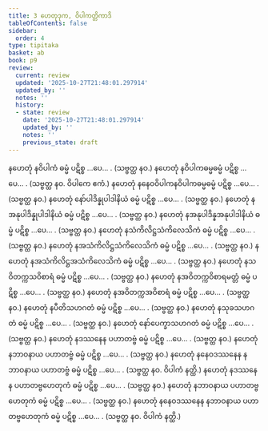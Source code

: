 ```yaml
---
title: 3 ဟေတုဒုက, ဝိပါကတ္တိကာဒိ
tableOfContents: false
sidebar:
  order: 4
type: tipitaka
basket: ab
book: p9
review:
  current: review
  updated: '2025-10-27T21:48:01.297914'
  updated_by: ''
  notes: ''
  history:
  - state: review
    date: '2025-10-27T21:48:01.297914'
    updated_by: ''
    notes: ''
    previous_state: draft
---
```



<ReviewStatus review={frontmatter.review} showDetails={true} />

<HypothesisAnnotation frontmatter={frontmatter} />

<DynamicBreadcrumb />

<Division number="10" book="p9" e="ch" v="40" p="108">

<Paragraph number="25" book="p9">
နဟေတုံ နဝိပါကံ ဓမ္မံ ပဋိစ္စ …ပေ… . (သဗ္ဗတ္ထ နဝ.)
</Paragraph>

<Paragraph number="26" book="p9">
နဟေတုံ နဝိပါကဓမ္မဓမ္မံ ပဋိစ္စ …ပေ… . (သဗ္ဗတ္ထ နဝ. ဝိပါကေ ဧကံ.)
</Paragraph>

<Paragraph number="27" book="p9">
နဟေတုံ နနေဝဝိပါကနဝိပါကဓမ္မဓမ္မံ ပဋိစ္စ …ပေ… . (သဗ္ဗတ္ထ နဝ.)
</Paragraph>

</Division>
<Division number="11" book="p9" e="ch" v="40" p="108">

<Paragraph number="28" book="p9">
နဟေတုံ နော်ပါဒိန္နုပါဒါနိယံ ဓမ္မံ ပဋိစ္စ …ပေ… . (သဗ္ဗတ္ထ နဝ.)
</Paragraph>

<Paragraph number="29" book="p9">
နဟေတုံ နအနုပါဒိန္နုပါဒါနိယံ ဓမ္မံ ပဋိစ္စ …ပေ… . (သဗ္ဗတ္ထ နဝ.)
</Paragraph>

<Paragraph number="30" book="p9">
နဟေတုံ နအနုပါဒိန္နအနုပါဒါနိယံ ဓမ္မံ ပဋိစ္စ …ပေ… . (သဗ္ဗတ္ထ နဝ.)
</Paragraph>

</Division>
<Division number="12" book="p9" e="ch" v="40" p="108">

<Paragraph number="31" book="p9">
နဟေတုံ နသံကိလိဋ္ဌသံကိလေသိကံ ဓမ္မံ ပဋိစ္စ …ပေ… . (သဗ္ဗတ္ထ နဝ.)
</Paragraph>

<Paragraph number="32" book="p9">
နဟေတုံ နအသံကိလိဋ္ဌသံကိလေသိကံ ဓမ္မံ ပဋိစ္စ …ပေ… . (သဗ္ဗတ္ထ နဝ.)
</Paragraph>

<Paragraph number="33" book="p9">
နဟေတုံ နအသံကိလိဋ္ဌအသံကိလေသိကံ ဓမ္မံ ပဋိစ္စ …ပေ… . (သဗ္ဗတ္ထ နဝ.)
</Paragraph>

</Division>
<Division number="13" book="p9" e="ch" v="40" p="108">

<Paragraph number="34" book="p9">
နဟေတုံ နသဝိတက္ကသဝိစာရံ ဓမ္မံ ပဋိစ္စ …ပေ… . (သဗ္ဗတ္ထ နဝ.)
</Paragraph>

<Paragraph number="35" book="p9">
နဟေတုံ နအဝိတက္ကဝိစာရမတ္တံ ဓမ္မံ ပဋိစ္စ …ပေ… . (သဗ္ဗတ္ထ နဝ.)
</Paragraph>

<Paragraph number="36" book="p9">
နဟေတုံ နအဝိတက္ကအဝိစာရံ ဓမ္မံ ပဋိစ္စ …ပေ… . (သဗ္ဗတ္ထ နဝ.)
</Paragraph>

</Division>
<Division number="14" book="p9" e="ch" v="40" p="108">

<Paragraph number="37" book="p9">
နဟေတုံ နပီတိသဟဂတံ ဓမ္မံ ပဋိစ္စ …ပေ… . (သဗ္ဗတ္ထ နဝ.)
</Paragraph>

<Paragraph number="38" book="p9">
နဟေတုံ နသုခသဟဂတံ ဓမ္မံ ပဋိစ္စ …ပေ… . (သဗ္ဗတ္ထ နဝ.)
</Paragraph>

<Paragraph number="39" book="p9">
နဟေတုံ နော်ပေက္ခာသဟဂတံ ဓမ္မံ ပဋိစ္စ …ပေ… . (သဗ္ဗတ္ထ နဝ.)
</Paragraph>

</Division>
<Division number="15" book="p9" e="ch" v="40" p="108">

<Paragraph number="40" book="p9">
နဟေတုံ နဒဿနေန ပဟာတဗ္ဗံ ဓမ္မံ ပဋိစ္စ …ပေ… . (သဗ္ဗတ္ထ နဝ.)
</Paragraph>

<Paragraph number="41" book="p9">
နဟေတုံ နဘာဝနာယ ပဟာတဗ္ဗံ ဓမ္မံ ပဋိစ္စ …ပေ… . (သဗ္ဗတ္ထ နဝ.)
</Paragraph>

<Paragraph number="42" book="p9">
နဟေတုံ နနေဝဒဿနေန နဘာဝနာယ ပဟာတဗ္ဗံ ဓမ္မံ ပဋိစ္စ …ပေ… . (သဗ္ဗတ္ထ နဝ. ဝိပါကံ နတ္ထိ.)
</Paragraph>

</Division>
<Division number="16" book="p9" e="ch" v="40" p="109">

<Paragraph number="43" book="p9">
နဟေတုံ နဒဿနေန ပဟာတဗ္ဗဟေတုကံ ဓမ္မံ ပဋိစ္စ …ပေ… . (သဗ္ဗတ္ထ နဝ.)
</Paragraph>

<Paragraph number="44" book="p9">
နဟေတုံ နဘာဝနာယ ပဟာတဗ္ဗဟေတုကံ ဓမ္မံ ပဋိစ္စ …ပေ… . (သဗ္ဗတ္ထ နဝ.)
</Paragraph>

<Paragraph number="45" book="p9">
နဟေတုံ နနေဝဒဿနေန နဘာဝနာယ ပဟာတဗ္ဗဟေတုကံ ဓမ္မံ ပဋိစ္စ …ပေ… . (သဗ္ဗတ္ထ နဝ. ဝိပါကံ နတ္ထိ.)
</Paragraph>
</Division>